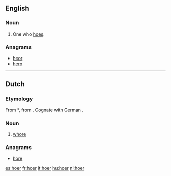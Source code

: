 ==English==

===Noun===
{{en-noun}}

# One who [[hoe]]s.

===Anagrams===
* [[heor#English|heor]]
* [[hero#English|hero]]

----

==Dutch==

===Etymology===
From {{etyl|odt|nl}} *{{term||huora|lang=odt}}, from {{proto|Germanic|hōrōn|lang=nl}}. Cognate with German {{term|Hure|lang=de}}.

===Noun===
{{nl-noun|g=f||hoertje}}

# {{informal}} [[whore]]

===Anagrams===
* [[hore#Dutch|hore]]

[[es:hoer]]
[[fr:hoer]]
[[it:hoer]]
[[hu:hoer]]
[[nl:hoer]]